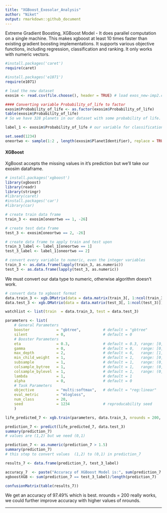 ```yaml
---
title: "XGBoost_Exosolar_Analysis"
author: "Niket"
output: rmarkdown::github_document
---
```


Extreme Gradient Boosting, XGBoost Model - It does parallel computation on a single machine. This makes xgboost at least 10 times faster than existing gradient boosting implementations. It supports various objective functions, including regression, classification and ranking. It only works with numeric vectors.

```r
#install.packages('caret')
require(caret)

#install.packages('e1071')
require(e1071)
```

```r
# load the new dataset
exosim <- read.csv(file.choose(), header = TRUE) # load exos_new-imp2.csv
```

```r
#### Converting variable Probability_of_life to factor
exosim$Probability_of_life <- as.factor(exosim$Probability_of_life)
table(exosim$Probability_of_life)
# So we have 328 planets in our dataset with some probability of life.
```

```r
label_1 <- exosim$Probability_of_life # our variable for classification
```

```r
set.seed(1234)
oneortwo <- sample(1:2 , length(exosim$PlanetIdentifier), replace = TRUE, prob=c(0.8, 0.2)) # generating random values and storing them
```


#### XGBoost

XgBoost accepts the missing values in it's prediction but we'll take our exosim dataframe.
```r
# install.packages('xgboost')
library(xgboost)
library(readr)
library(stringr)
#library(caret)
#install.packages('car')
#library(car)
```

```r
# create train data frame
train_3 <- exosim[oneortwo == 1, -26]

# create test data frame
test_3 <- exosim[oneortwo == 2, -26]

# create data frame to apply train and test upon
train_3_label <- label_1[oneortwo == 1]
test_3_label <- label_1[oneortwo == 2]
```

```r
# convert every variable to numeric, even the integer variables
train_3 <- as.data.frame(lapply(train_3, as.numeric))
test_3 <- as.data.frame(lapply(test_3, as.numeric))
```

We must convert our data type to numeric, otherwise algorithm doesn’t work.

```r
# convert data to xgboost format
data.train_3 <- xgb.DMatrix(data = data.matrix(train_3[, 1:ncol(train_3)]), label = train_3_label)
data.test_3 <- xgb.DMatrix(data = data.matrix(test_3[, 1:ncol(test_3)]), label = test_3_label)

```


```r
watchlist <- list(train  = data.train_3, test = data.test_3)
```

```r
parameters <- list(
    # General Parameters
    booster            = "gbtree",          # default = "gbtree"           # gbtree (tree based) or gblinear (linear function)
    silent             = 0,                 # default = 0                  # silent = 0 will stop results from displaying
    # Booster Parameters
    eta                = 0.3,               # default = 0.3, range: [0,1]  # Low eta value means model is more robust to overfitting.
    gamma              = 0,                 # default = 0,   range: [0,∞]  # Larger the gamma more conservative the algorithm is.
    max_depth          = 2,                 # default = 6,   range: [1,∞]  # less depth so to avoid overfitting
    min_child_weight   = 1,                 # default = 1,   range: [0,∞]  # It might help in logistic regression when class is extremely imbalanced. 
    subsample          = 1,                 # default = 1,   range: (0,1]  # 0.5 means that XGBoost randomly collected half of the data instances to grow trees, this will prevent overfitting.
    colsample_bytree   = 1,                 # default = 1,   range: (0,1]
    colsample_bylevel  = 1,                 # default = 1,   range: (0,1]
    lambda             = 1,                 # default = 1
    alpha              = 0,                 # default = 0
    # Task Parameters
    objective          = "multi:softmax",   # default = "reg:linear"
    eval_metric        = "mlogloss",
    num_class          = 20,
    seed               = 1234               # reproducability seed
    )


```


```r
life_predicted_7 <- xgb.train(parameters, data.train_3, nrounds = 200, watchlist) # nrounds is like ntrees 
```

```r
prediction_7 <- predict(life_predicted_7, data.test_3)
summary(prediction_7)
# values are (1,2) but we need (0,1)

prediction_7 <- as.numeric(prediction_7 > 1.5) 
summary(prediction_7)
# this step to convert values  (1,2) to (0,1) in prediction_7
```

```r
results_7 <- data.frame(prediction_7, test_3_label)

accuracy_7  <- paste("Accuracy of XGBoost Model is:", sum(prediction_7 == test_3_label)/length(prediction_7))
xgboostXGB <- sum(prediction_7 == test_3_label)/length(prediction_7)
```

```r
confusionMatrix(table(results_7))
```

We get an accuracy of 97.49% which is best. nrounds = 200 really works, we could further improve accuracy with higher values of nrounds.

***
